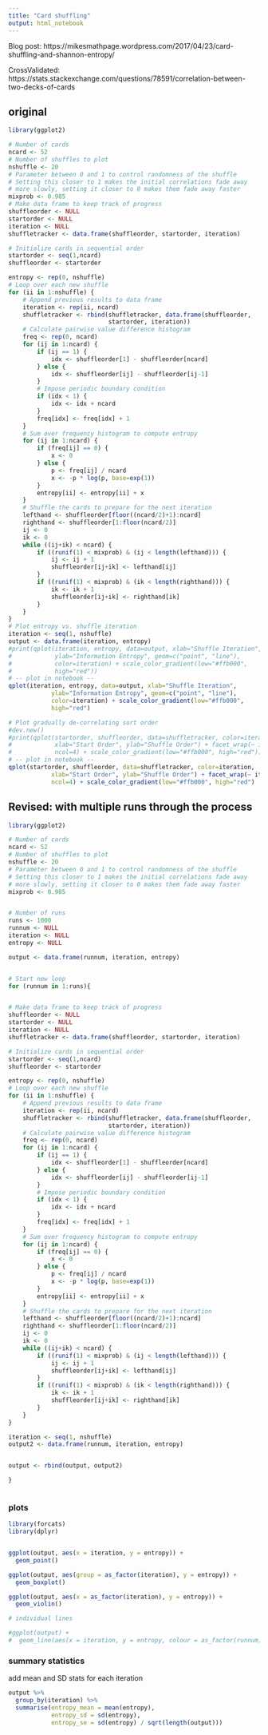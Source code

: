 ```yaml
---
title: "Card shuffling"
output: html_notebook
---
```


Blog post:
https://mikesmathpage.wordpress.com/2017/04/23/card-shuffling-and-shannon-entropy/

CrossValidated:
https://stats.stackexchange.com/questions/78591/correlation-between-two-decks-of-cards



## original

```r
library(ggplot2)

# Number of cards
ncard <- 52 
# Number of shuffles to plot
nshuffle <- 20
# Parameter between 0 and 1 to control randomness of the shuffle
# Setting this closer to 1 makes the initial correlations fade away
# more slowly, setting it closer to 0 makes them fade away faster
mixprob <- 0.985 
# Make data frame to keep track of progress
shuffleorder <- NULL
startorder <- NULL
iteration <- NULL
shuffletracker <- data.frame(shuffleorder, startorder, iteration)

# Initialize cards in sequential order
startorder <- seq(1,ncard)
shuffleorder <- startorder

entropy <- rep(0, nshuffle)
# Loop over each new shuffle
for (ii in 1:nshuffle) {
    # Append previous results to data frame
    iteration <- rep(ii, ncard)
    shuffletracker <- rbind(shuffletracker, data.frame(shuffleorder,
                            startorder, iteration))
    # Calculate pairwise value difference histogram
    freq <- rep(0, ncard)
    for (ij in 1:ncard) {
        if (ij == 1) {
            idx <- shuffleorder[1] - shuffleorder[ncard]
        } else {
            idx <- shuffleorder[ij] - shuffleorder[ij-1]
        }
        # Impose periodic boundary condition
        if (idx < 1) {
            idx <- idx + ncard
        }
        freq[idx] <- freq[idx] + 1
    }
    # Sum over frequency histogram to compute entropy
    for (ij in 1:ncard) {
        if (freq[ij] == 0) {
            x <- 0
        } else {
            p <- freq[ij] / ncard
            x <- -p * log(p, base=exp(1))
        }
        entropy[ii] <- entropy[ii] + x
    }
    # Shuffle the cards to prepare for the next iteration
    lefthand <- shuffleorder[floor((ncard/2)+1):ncard]
    righthand <- shuffleorder[1:floor(ncard/2)]
    ij <- 0
    ik <- 0
    while ((ij+ik) < ncard) {
        if ((runif(1) < mixprob) & (ij < length(lefthand))) {
            ij <- ij + 1
            shuffleorder[ij+ik] <- lefthand[ij]
        }
        if ((runif(1) < mixprob) & (ik < length(righthand))) {
            ik <- ik + 1
            shuffleorder[ij+ik] <- righthand[ik]
        }
    }
}
# Plot entropy vs. shuffle iteration
iteration <- seq(1, nshuffle)
output <- data.frame(iteration, entropy)
#print(qplot(iteration, entropy, data=output, xlab="Shuffle Iteration", 
#            ylab="Information Entropy", geom=c("point", "line"),
#            color=iteration) + scale_color_gradient(low="#ffb000",
#            high="red"))
# -- plot in notebook --
qplot(iteration, entropy, data=output, xlab="Shuffle Iteration", 
            ylab="Information Entropy", geom=c("point", "line"),
            color=iteration) + scale_color_gradient(low="#ffb000",
            high="red")

# Plot gradually de-correlating sort order
#dev.new()
#print(qplot(startorder, shuffleorder, data=shuffletracker, color=iteration,
#            xlab="Start Order", ylab="Shuffle Order") + facet_wrap(~ iteration,
#            ncol=4) + scale_color_gradient(low="#ffb000", high="red"))
# -- plot in notebook --
qplot(startorder, shuffleorder, data=shuffletracker, color=iteration,
            xlab="Start Order", ylab="Shuffle Order") + facet_wrap(~ iteration,
            ncol=4) + scale_color_gradient(low="#ffb000", high="red")

```

## Revised: with multiple runs through the process


```r
library(ggplot2)

# Number of cards
ncard <- 52 
# Number of shuffles to plot
nshuffle <- 20
# Parameter between 0 and 1 to control randomness of the shuffle
# Setting this closer to 1 makes the initial correlations fade away
# more slowly, setting it closer to 0 makes them fade away faster
mixprob <- 0.985 


# Number of runs
runs <- 1000
runnum <- NULL
iteration <- NULL
entropy <- NULL

output <- data.frame(runnum, iteration, entropy)


# Start new loop
for (runnum in 1:runs){


# Make data frame to keep track of progress
shuffleorder <- NULL
startorder <- NULL
iteration <- NULL
shuffletracker <- data.frame(shuffleorder, startorder, iteration)

# Initialize cards in sequential order
startorder <- seq(1,ncard)
shuffleorder <- startorder

entropy <- rep(0, nshuffle)
# Loop over each new shuffle
for (ii in 1:nshuffle) {
    # Append previous results to data frame
    iteration <- rep(ii, ncard)
    shuffletracker <- rbind(shuffletracker, data.frame(shuffleorder,
                            startorder, iteration))
    # Calculate pairwise value difference histogram
    freq <- rep(0, ncard)
    for (ij in 1:ncard) {
        if (ij == 1) {
            idx <- shuffleorder[1] - shuffleorder[ncard]
        } else {
            idx <- shuffleorder[ij] - shuffleorder[ij-1]
        }
        # Impose periodic boundary condition
        if (idx < 1) {
            idx <- idx + ncard
        }
        freq[idx] <- freq[idx] + 1
    }
    # Sum over frequency histogram to compute entropy
    for (ij in 1:ncard) {
        if (freq[ij] == 0) {
            x <- 0
        } else {
            p <- freq[ij] / ncard
            x <- -p * log(p, base=exp(1))
        }
        entropy[ii] <- entropy[ii] + x
    }
    # Shuffle the cards to prepare for the next iteration
    lefthand <- shuffleorder[floor((ncard/2)+1):ncard]
    righthand <- shuffleorder[1:floor(ncard/2)]
    ij <- 0
    ik <- 0
    while ((ij+ik) < ncard) {
        if ((runif(1) < mixprob) & (ij < length(lefthand))) {
            ij <- ij + 1
            shuffleorder[ij+ik] <- lefthand[ij]
        }
        if ((runif(1) < mixprob) & (ik < length(righthand))) {
            ik <- ik + 1
            shuffleorder[ij+ik] <- righthand[ik]
        }
    }
}

iteration <- seq(1, nshuffle)
output2 <- data.frame(runnum, iteration, entropy)


output <- rbind(output, output2)

}



```

### plots

```r


library(forcats)
library(dplyr)


ggplot(output, aes(x = iteration, y = entropy)) +
  geom_point()

ggplot(output, aes(group = as_factor(iteration), y = entropy)) +
  geom_boxplot()

ggplot(output, aes(x = as_factor(iteration), y = entropy)) +
  geom_violin()

# individual lines

#ggplot(output) +
#  geom_line(aes(x = iteration, y = entropy, colour = as_factor(runnum)))

```

### summary statistics

add mean and SD stats for each iteration


```r

output %>%
  group_by(iteration) %>%
  summarise(entropy_mean = mean(entropy),
            entropy_sd = sd(entropy),
            entropy_se = sd(entropy) / sqrt(length(output)))

```

